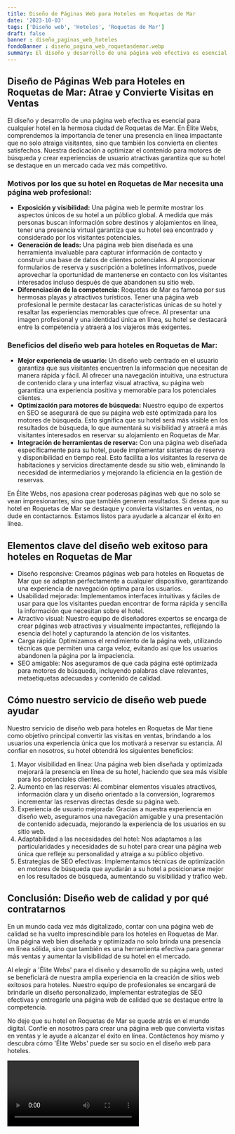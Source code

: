 ```yaml
---
title: Diseño de Páginas Web para Hoteles en Roquetas de Mar
date: '2023-10-03'
tags: ['Diseño web', 'Hoteles', 'Roquetas de Mar']
draft: false
banner : diseño_paginas_web_hoteles
fondoBanner : diseño_pagina_web_roquetasdemar.webp
summary: El diseño y desarrollo de una página web efectiva es esencial para cualquier hotel en la hermosa ciudad de Roquetas de Mar. En Élite Webs, comprendemos la importancia de tener una presencia en línea impactante que no solo atraiga visitantes, sino que también los convierta en clientes satisfechos. Nuestra dedicación a optimizar el contenido para motores de búsqueda y crear experiencias de usuario atractivas garantiza que su hotel se destaque en un mercado cada vez más competitivo.
---
```


## Diseño de Páginas Web para Hoteles en Roquetas de Mar: Atrae y Convierte Visitas en Ventas

El diseño y desarrollo de una página web efectiva es esencial para cualquier hotel en la hermosa ciudad de Roquetas de Mar. En Élite Webs, comprendemos la importancia de tener una presencia en línea impactante que no solo atraiga visitantes, sino que también los convierta en clientes satisfechos. Nuestra dedicación a optimizar el contenido para motores de búsqueda y crear experiencias de usuario atractivas garantiza que su hotel se destaque en un mercado cada vez más competitivo.

### Motivos por los que su hotel en Roquetas de Mar necesita una página web profesional:

- **Exposición y visibilidad:** Una página web le permite mostrar los aspectos únicos de su hotel a un público global. A medida que más personas buscan información sobre destinos y alojamientos en línea, tener una presencia virtual garantiza que su hotel sea encontrado y considerado por los visitantes potenciales.
- **Generación de leads:** Una página web bien diseñada es una herramienta invaluable para capturar información de contacto y construir una base de datos de clientes potenciales. Al proporcionar formularios de reserva y suscripción a boletines informativos, puede aprovechar la oportunidad de mantenerse en contacto con los visitantes interesados incluso después de que abandonen su sitio web.
- **Diferenciación de la competencia:** Roquetas de Mar es famosa por sus hermosas playas y atractivos turísticos. Tener una página web profesional le permite destacar las características únicas de su hotel y resaltar las experiencias memorables que ofrece. Al presentar una imagen profesional y una identidad única en línea, su hotel se destacará entre la competencia y atraerá a los viajeros más exigentes.

### Beneficios del diseño web para hoteles en Roquetas de Mar:

- **Mejor experiencia de usuario:** Un diseño web centrado en el usuario garantiza que sus visitantes encuentren la información que necesitan de manera rápida y fácil. Al ofrecer una navegación intuitiva, una estructura de contenido clara y una interfaz visual atractiva, su página web garantiza una experiencia positiva y memorable para los potenciales clientes.
- **Optimización para motores de búsqueda:** Nuestro equipo de expertos en SEO se asegurará de que su página web esté optimizada para los motores de búsqueda. Esto significa que su hotel será más visible en los resultados de búsqueda, lo que aumentará su visibilidad y atraerá a más visitantes interesados en reservar su alojamiento en Roquetas de Mar.
- **Integración de herramientas de reserva:** Con una página web diseñada específicamente para su hotel, puede implementar sistemas de reserva y disponibilidad en tiempo real. Esto facilita a los visitantes la reserva de habitaciones y servicios directamente desde su sitio web, eliminando la necesidad de intermediarios y mejorando la eficiencia en la gestión de reservas.

En Élite Webs, nos apasiona crear poderosas páginas web que no solo se vean impresionantes, sino que también generen resultados. Si desea que su hotel en Roquetas de Mar se destaque y convierta visitantes en ventas, no dude en contactarnos. Estamos listos para ayudarle a alcanzar el éxito en línea.

<GifSeo />

<Cta />

## Elementos clave del diseño web exitoso para hoteles en Roquetas de Mar

- Diseño responsive: Creamos páginas web para hoteles en Roquetas de Mar que se adaptan perfectamente a cualquier dispositivo, garantizando una experiencia de navegación óptima para los usuarios.
- Usabilidad mejorada: Implementamos interfaces intuitivas y fáciles de usar para que los visitantes puedan encontrar de forma rápida y sencilla la información que necesitan sobre el hotel.
- Atractivo visual: Nuestro equipo de diseñadores expertos se encarga de crear páginas web atractivas y visualmente impactantes, reflejando la esencia del hotel y capturando la atención de los visitantes.
- Carga rápida: Optimizamos el rendimiento de la página web, utilizando técnicas que permiten una carga veloz, evitando así que los usuarios abandonen la página por la impaciencia.
- SEO amigable: Nos aseguramos de que cada página esté optimizada para motores de búsqueda, incluyendo palabras clave relevantes, metaetiquetas adecuadas y contenido de calidad.

## Cómo nuestro servicio de diseño web puede ayudar

Nuestro servicio de diseño web para hoteles en Roquetas de Mar tiene como objetivo principal convertir las visitas en ventas, brindando a los usuarios una experiencia única que los motivará a reservar su estancia. Al confiar en nosotros, su hotel obtendrá los siguientes beneficios:

1. Mayor visibilidad en línea: Una página web bien diseñada y optimizada mejorará la presencia en línea de su hotel, haciendo que sea más visible para los potenciales clientes.
2. Aumento en las reservas: Al combinar elementos visuales atractivos, información clara y un diseño orientado a la conversión, lograremos incrementar las reservas directas desde su página web.
3. Experiencia de usuario mejorada: Gracias a nuestra experiencia en diseño web, aseguramos una navegación amigable y una presentación de contenido adecuada, mejorando la experiencia de los usuarios en su sitio web.
4. Adaptabilidad a las necesidades del hotel: Nos adaptamos a las particularidades y necesidades de su hotel para crear una página web única que refleje su personalidad y atraiga a su público objetivo.
5. Estrategias de SEO efectivas: Implementamos técnicas de optimización en motores de búsqueda que ayudarán a su hotel a posicionarse mejor en los resultados de búsqueda, aumentando su visibilidad y tráfico web.

## Conclusión: Diseño web de calidad y por qué contratarnos

En un mundo cada vez más digitalizado, contar con una página web de calidad se ha vuelto imprescindible para los hoteles en Roquetas de Mar. Una página web bien diseñada y optimizada no solo brinda una presencia en línea sólida, sino que también es una herramienta efectiva para generar más ventas y aumentar la visibilidad de su hotel en el mercado.

Al elegir a 'Élite Webs' para el diseño y desarrollo de su página web, usted se beneficiará de nuestra amplia experiencia en la creación de sitios web exitosos para hoteles. Nuestro equipo de profesionales se encargará de brindarle un diseño personalizado, implementar estrategias de SEO efectivas y entregarle una página web de calidad que se destaque entre la competencia.

No deje que su hotel en Roquetas de Mar se quede atrás en el mundo digital. Confíe en nosotros para crear una página web que convierta visitas en ventas y le ayude a alcanzar el éxito en línea. Contáctenos hoy mismo y descubra cómo 'Élite Webs' puede ser su socio en el diseño web para hoteles.

<Video />

<CtaBot job='Hoteles' city='Roquetas de Mar'/>

<Gmaps query='Roquetas de Mar+españa+maps' />